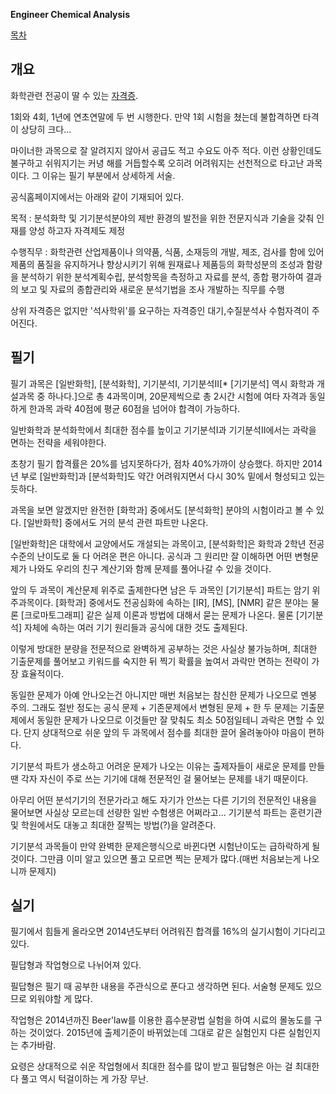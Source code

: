 '''Engineer Chemical Analysis'''

[[목차]]
 

== 개요 ==
화학관련 전공이 딸 수 있는 [[자격증]].

1회와 4회, 1년에 연초연말에 두 번 시행한다. 만약 1회 시험을 쳤는데 불합격하면 타격이 상당히 크다...

마이너한 과목으로 잘 알려지지 않아서 공급도 적고 수요도 아주 적다.
이런 상황인데도 불구하고 쉬워지기는 커녕 해를 거듭할수록 오히려 어려워지는 선천적으로 타고난 과목이다. 그 이유는 필기 부분에서 상세하게 서술.


공식홈페이지에서는 아래와 같이 기재되어 있다.

목적 : 분석화학 및 기기분석분야의 제반 환경의 발전을 위한 전문지식과 기술을 갖춰 인재를 양성 하고자 자격제도 제정

수행직무 : 화학관련 산업제품이나 의약품, 식품, 소재등의 개발, 제조, 검사를 함에 있어 제품의 품질을 유지하거나 향상시키기 위해 원재료나 제품등의 화학성분의 조성과 함량을 분석하기 위한 분석계획수립, 분석항목을 측정하고 자료를 분석, 종합 평가하여 결과의 보고 및 자료의 종합관리와 새로운 분석기법을 조사 개발하는 직무를 수행 


상위 자격증은 없지만 '석사학위'를 요구하는 자격증인 대기,수질분석사 수험자격이 주어진다.


== 필기 ==
필기 과목은 [일반화학], [분석화학], 기기분석I, 기기분석II[* [기기분석] 역시 화학과 개설과목 중 하나다.]으로 총 4과목이며, 20문제씩으로 총 2시간 시험에 여타 자격과 동일하게 한과목 과락 40점에 평균 60점을 넘어야 합격이 가능하다.

일반화학과 분석화학에서 최대한 점수를 높이고 기기분석I과 기기분석II에서는 과락을 면하는 전략을 세워야한다.

초창기 필기 합격률은 20%를 넘지못하다가, 점차 40%가까이 상승했다.
하지만 2014년 부로 [일반화학]과 [분석화학]도 약간 어려워지면서 다시 30% 밑에서 형성되고 있는 듯하다.


과목을 보면 알겠지만 완전한 [화학과] 중에서도 [분석화학] 분야의 시험이라고 볼 수 있다.
[일반화학] 중에서도 거의 분석 관련 파트만 나온다.

[일반화학]은 대학에서 교양에서도 개설되는 과목이고, [분석화학]은 화학과 2학년 전공 수준의 난이도로 둘 다 어려운 편은 아니다.
공식과 그 원리만 잘 이해하면 어떤 변형문제가 나와도 우리의 친구 계산기와 함께 문제를 풀어나갈 수 있을 것이다.

앞의 두 과목이 계산문제 위주로 출제한다면 남은 두 과목인 [기기분석] 파트는 암기 위주과목이다. [화학과] 중에서도 전공심화에 속하는 [IR], [MS], [NMR] 같은 분야는 물론 [크로마토그래피] 같은 실제 이론과 방법에 대해서 묻는 문제가 나온다. 물론 [기기분석] 자체에 속하는 여러 기기 원리들과 공식에 대한 것도 출제된다.

이렇게 방대한 분량을 전문적으로 완벽하게 공부하는 것은 사실상 불가능하며, 최대한 기출문제를 풀어보고 키워드를 숙지한 뒤 찍기 확률을 높여서 과락만 면하는 전략이 가장 효율적이다.

동일한 문제가 아예 안나오는건 아니지만 매번 처음보는 참신한 문제가 나오므로 멘붕 주의.
그래도 절반 정도는 공식 문제 + 기존문제에서 변형된 문제 + 한 두 문제는 기출문제에서 동일한 문제가 나오므로 이것들만 잘 맞춰도 최소 50점일테니 과락은 면할 수 있다. 단지 상대적으로 쉬운 앞의 두 과목에서 점수를 최대한 끌어 올려놓아야 마음이 편하다.

기기분석 파트가 생소하고 어려운 문제가 나오는 이유는 출제자들이 새로운 문제를 만들 땐 각자 자신이 주로 쓰는 기기에 대해 전문적인 걸 물어보는 문제를 내기 때문이다.

아무리 어떤 분석기기의 전문가라고 해도 자기가 안쓰는 다른 기기의 전문적인 내용을 물어보면 사실상 모르는데 선량한 일반 수험생은 어쩌라고... 기기분석 파트는 훈련기관 및 학원에서도 대놓고 최대한 잘찍는 방법(?)을 알려준다.

기기분석 과목들이 만약 완벽한 문제은행식으로 바뀐다면 시험난이도는 급하락하게 될 것이다. 그만큼 이미 알고 있으면 풀고 모르면 찍는 문제가 많다.(매번 처음보는게 나오니까 문제지)
  

== 실기 ==

필기에서 힘들게 올라오면 2014년도부터 어려워진 합격률 16%의 실기시험이 기다리고 있다.



필답형과 작업형으로 나뉘어져 있다.

필답형은 필기 때 공부한 내용을 주관식으로 푼다고 생각하면 된다. 서술형 문제도 있으므로 외워야할 게 많다.

작업형은 2014년까진 Beer'law를 이용한 흡수분광법 실험을 하여 시료의 몰농도를 구하는 것이었다.
2015년에 출제기준이 바뀌었는데 그대로 같은 실험인지 다른 실험인지는 추가바람.


요령은 상대적으로 쉬운 작업형에서 최대한 점수를 많이 받고 필답형은 아는 걸 최대한 다 풀고 역시 턱걸이하는 게 가장 무난.
